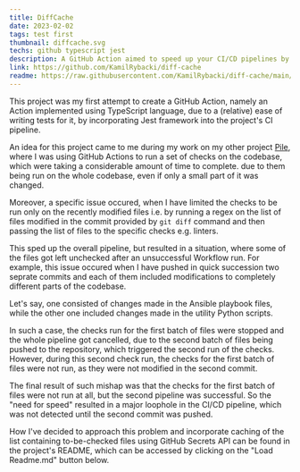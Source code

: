 ```yaml
---
title: DiffCache
date: 2023-02-02
tags: test first
thumbnail: diffcache.svg
techs: github typescript jest
description: A GitHub Action aimed to speed up your CI/CD pipelines by targeting the specific type of files (e.g. extensions) and memoizing, which are to be processed by checks set up in the integration workflow.
link: https://github.com/KamilRybacki/diff-cache
readme: https://raw.githubusercontent.com/KamilRybacki/diff-cache/main/README.md
---
```


This project was my first attempt to create a GitHub Action,
namely an Action implemented using TypeScript language,
due to a (relative) ease of writing tests for it,
by incorporating Jest framework into the project's CI pipeline.

An idea for this project came to me
during my work on my other project
[Pile](https://github.com/KamilRybacki/Pile),
where I was using GitHub Actions to run
a set of checks on the codebase,
which were taking a considerable amount of time to complete.
due to them being run on the whole codebase,
even if only a small part of it was changed.

Moreover, a specific issue occured, when I have limited the checks
to be run only on the recently modified files i.e.
by running a regex on the list of files modified
in the commit provided by `git diff` command
and then passing the list of files to the specific checks e.g. linters.

This sped up the overall pipeline, but resulted in a situation,
where some of the files got left unchecked
after an unsuccessful Workflow run.
For example, this issue occured when I have
pushed in quick succession two seprate commits
and each of them included modifications to
completely different parts of the codebase.

Let's say, one consisted of changes made in the Ansible playbook files,
while the other one included changes made in the utility Python scripts.

In such a case, the checks run for the first batch of files were stopped
and the whole pipeline got cancelled, due to the second batch
of files being pushed to the repository,
which triggered the second run of the checks.
However, during this second check
run, the checks for the first batch of files were not run,
as they were not modified in the second commit.

The final result of such mishap was that the checks for
the first batch of files were not run at all, but the second pipeline was successful.
So the "need for speed" resulted in a major loophole in the CI/CD pipeline,
which was not detected until the second commit was pushed.

How I've decided to approach this problem and incorporate caching
of the list containing to-be-checked files
using GitHub Secrets API can be found
in the project's README, which can be accessed
by clicking on the "Load Readme.md" button below.
